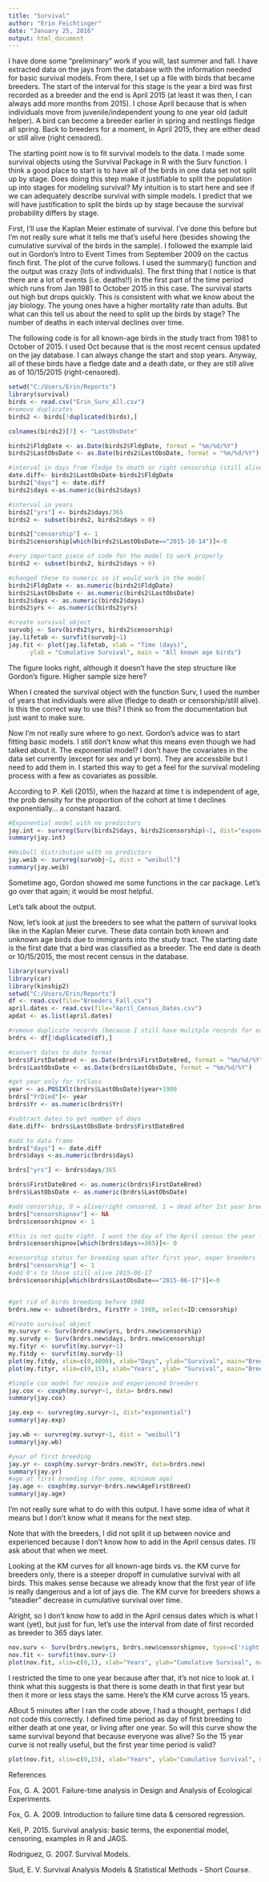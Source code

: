 ```yaml
---
title: "Survival"
author: "Erin Feichtinger"
date: "January 25, 2016"
output: html_document
---
```


I have done some "preliminary" work if you will, last summer and fall. I have extracted data on the jays from the database with the information needed for basic survival models. From there, I set up a file with birds that became breeders. The start of the interval for this stage is the year a bird was first recorded as a breeder and the end is April 2015 (at least it was then, I can always add more months from 2015). I chose April because that is when individuals move from juvenile/independent young to one year old (adult helper). A bird can become a breeder earlier in spring and nestlings fledge all spring. Back to breeders for a moment, in April 2015, they are either dead or still alive (right censored).  

The starting point now is to fit survival models to the data. I made some survival objects using the Survival Package in R with the Surv function. I think a good place to start is to have all of the birds in one data set not split up by stage. Does doing this step make it justifiable to split the population up into stages for modeling survival? My intuition is to start here and see if we can adequately describe survival with simple models. I predict that we will have justification to split the birds up by stage because the survival probability differs by stage.  

First, I'll use the Kaplan Meier estimate of survival. I've done this before but I'm not really sure what it tells me that's useful here (besides showing the cumulative survival of the birds in the sample). I followed the example laid out in Gordon's Intro to Event Times from September 2009 on the cactus finch first. The plot of the curve follows. I used the summary() function and the output was crazy (lots of individuals). The first thing that I notice is that there are a lot of events (i.e. deaths!!) in the first part of the time period which runs from Jan 1981 to October 2015 in this case. The survival starts out high but drops quickly. This is consistent with what we know about the jay biology. The young ones have a higher mortality rate than adults. But what can this tell us about the need to split up the birds by stage? The number of deaths in each interval declines over time. 

The following code is for all known-age birds in the study tract from 1981 to October of 2015. I used Oct because that is the most recent census updated on the jay database. I can always change the start and stop years. Anyway, all of these birds have a fledge date and a death date, or they are still alive as of 10/15/2015 (right-censored).

```r
setwd("C:/Users/Erin/Reports")
library(survival)
birds <- read.csv("Erin_Surv_All.csv")
#remove duplicates
birds2 <- birds[!duplicated(birds),]

colnames(birds2)[7] <- "LastObsDate"

birds2$FldgDate <- as.Date(birds2$FldgDate, format = "%m/%d/%Y")
birds2$LastObsDate <- as.Date(birds2$LastObsDate, format = "%m/%d/%Y")

#interval in days from fledge to death or right censorship (still alive)
date.diff<- birds2$LastObsDate-birds2$FldgDate
birds2["days"] <- date.diff
birds2$days <-as.numeric(birds2$days)

#interval in years
birds2["yrs"] <- birds2$days/365
birds2 <- subset(birds2, birds2$days > 0)

birds2["censorship"] <- 1
birds2$censorship[which(birds2$LastObsDate=="2015-10-14")]<-0

#very important piece of code for the model to work properly 
birds2 <- subset(birds2, birds2$days > 0)

#changed these to numeric so it would work in the model
birds2$FldgDate <- as.numeric(birds2$FldgDate)
birds2$LastObsDate <- as.numeric(birds2$LastObsDate)
birds2$days <- as.numeric(birds2$days)
birds2$yrs <- as.numeric(birds2$yrs)

#create survival object
survobj <- Surv(birds2$yrs, birds2$censorship)
jay.lifetab <- survfit(survobj~1)
jay.fit <- plot(jay.lifetab, xlab = "Time (days)", 
      ylab = "Cumulative Survival", main = "All known age birds")
```
The figure looks right, although it doesn't have the step structure like Gordon's figure. Higher sample size here? 

When I created the survival object with the function Surv, I used the number of years that individuals were alive (fledge to death or censorship/still alive). Is this the correct way to use this? I think so from the documentation but just want to make sure. 

Now I'm not really sure where to go next. Gordon's advice was to start fitting basic models. I still don't know what this means even though we had talked about it. The exponential model? I don't have the covariates in the data set currently (except for sex and yr born). They are accessbile but I need to add them in. I started this way to get a feel for the survival modeling process with a few as covariates as possible.  

According to P. Keli (2015), when the hazard at time t is independent of age, the prob density for the proportion of the cohort at time t declines exponentially... a constant hazard. 

```r
#Exponential model with no predictors
jay.int <- survreg(Surv(birds2$days, birds2$censorship)~1, dist="exponential")
summary(jay.int)

#Weibull distribution with no predictors 
jay.weib <- survreg(survobj~1, dist = "weibull")
summary(jay.weib)
```

Sometime ago, Gordon showed me some functions in the car package. Let's go over that again; it would be most helpful. 

Let's talk about the output. 

Now, let's look at just the breeders to see what the pattern of survival looks like in the Kaplan Meier curve. These data contain both known and unknown age birds due to immigrants into the study tract. The starting date is the first date that a bird was classified as a breeder. The end date is death or 10/15/2015, the most recent census in the database. 

```r
library(survival)
library(car)
library(kinship2)
setwd("C:/Users/Erin/Reports")
df <- read.csv(file="Breeders_Fall.csv")
april.dates <- read.csv(file="April_Census_Dates.csv")
apdat <- as.list(april.dates)

#remove duplicate records (because I still have mulitple records for each individual)
brdrs <- df[!duplicated(df),]

#convert dates to date format
brdrs$FirstDateBred <- as.Date(brdrs$FirstDateBred, format = "%m/%d/%Y")
brdrs$LastObsDate <- as.Date(brdrs$LastObsDate, format = "%m/%d/%Y")

#get year only for YrClass
year <- as.POSIXlt(brdrs$LastObsDate)$year+1900
brdrs["YrDied"]<- year
brdrs$Yr <- as.numeric(brdrs$Yr)

#subtract dates to get number of days
date.diff<- brdrs$LastObsDate-brdrs$FirstDateBred

#add to data frame
brdrs["days"] <- date.diff
brdrs$days <-as.numeric(brdrs$days)

brdrs["yrs"] <- brdrs$days/365

brdrs$FirstDateBred <- as.numeric(brdrs$FirstDateBred)
brdrs$LastObsDate <- as.numeric(brdrs$LastObsDate)

#add censorship, 0 = alive/right censored, 1 = dead after 1st year breeding, novice
brdrs["censorshipnov"] <- NA
brdrs$censorshipnov <- 1

#this is not quite right. I want the day of the April census the year following becoming a breeder for the first time, so instead of 365, something like April Census year of 1st breeding + 1? I don't know the R snytax for this. 
brdrs$censorshipnov[which(brdrs$days>=365)]<- 0

#censorship status for breeding span after first year, exper breeders
brdrs["censorship"] <- 1
#add 0's to those still alive 2015-06-17
brdrs$censorship[which(brdrs$LastObsDate=="2015-06-17")]<-0


#get rid of birds breeding before 1980
brdrs.new <- subset(brdrs, FirstYr > 1980, select=ID:censorship)

#Create survival object
my.survyr <- Surv(brdrs.new$yrs, brdrs.new$censorship)
my.survdy <- Surv(brdrs.new$days, brdrs.new$censorship)
my.fityr <- survfit(my.survyr~1)
my.fitdy <- survfit(my.survdy~1)
plot(my.fitdy, xlim=c(0,4000), xlab="Days", ylab="Survival", main="Breeders")
plot(my.fityr, xlim=c(0,15), xlab="Years", ylab= "Survival", main="Breeders")

#Simple cox model for novice and experienced breeders 
jay.cox <- coxph(my.survyr~1, data= brdrs.new)
summary(jay.cox)

jay.exp <- survreg(my.survyr~1, dist="exponential")
summary(jay.exp)

jay.wb <- survreg(my.survyr~1, dist = "weibull")
summary(jay.wb)

#year of first breeding
jay.yr <- coxph(my.survyr~brdrs.new$Yr, data=brdrs.new)
summary(jay.yr)
#age at first breeding (for some, minimum age)
jay.age <- coxph(my.survyr~brdrs.new$AgeFirstBreed)
summary(jay.age)

```
I'm not really sure what to do with this output. I have some idea of what it means but I don't know what it means for the next step. 

Note that with the breeders, I did not split it up between novice and experienced because I don't know how to add in the April census dates. I'll ask about that when we meet.  

Looking at the KM curves for all known-age birds vs. the KM curve for breeders only, there is a steeper dropoff in cumulative survival with all birds. This makes sense because we already know that the first year of life is really dangerous and a lot of jays die. The KM curve for breeders shows a "steadier" decrease in cumulative survival over time. 

Alright, so I don't know how to add in the April census dates which is what I want (yet), but just for fun, let's use the interval from date of first recorded as breeder to 365 days later. 

```r
nov.surv <- Surv(brdrs.new$yrs, brdrs.new$censorshipnov, type=c('right'))
nov.fit <- survfit(nov.surv~1)
plot(nov.fit, xlim=c(0,1), xlab="Years", ylab="Cumulative Survival", main="Novice and Exp Breeders")

```

I restricted the time to one year because after that, it's not nice to look at. I think what this suggests is that there is some death in that first year but then it more or less stays the same. Here's the KM curve across 15 years. 

ABout 5 minutes after I ran the code above, I had a thought, perhaps I did not code this correctly. I defined time period as day of first breeding to either death at one year, or living after one year. So will this curve show the same survival beyond that because everyone was alive? So the 15 year curve is not really useful, but the first year time period is valid? 

```r
plot(nov.fit, xlim=c(0,15), xlab="Years", ylab="Cumulative Survival", main="Novice and Exp Breeders")
```



References

Fox, G. A. 2001. Failure-time analysis in Design and Analysis of Ecological Experiments. 

Fox, G. A. 2009. Introduction to failure time data & censored regression.

Keli, P. 2015. Survival analysis: basic terms, the exponential model, censoring, examples in R and JAGS. 

Rodriguez, G. 2007. Survival Models. 

Slud, E. V. Survival Analysis Models & Statistical Methods - Short Course. 
